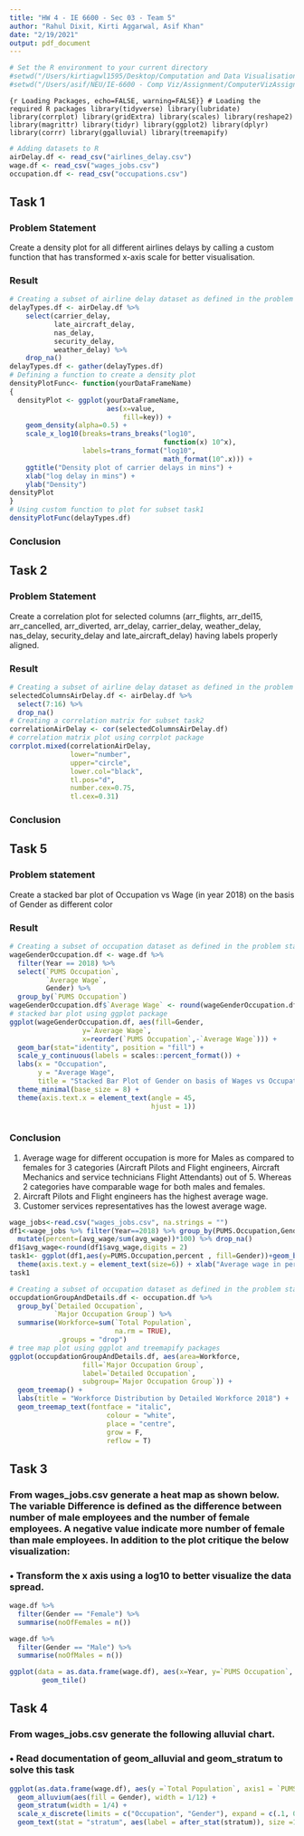 ```yaml
---
title: "HW 4 - IE 6600 - Sec 03 - Team 5"
author: "Rahul Dixit, Kirti Aggarwal, Asif Khan"
date: "2/19/2021"
output: pdf_document
---
```


```r
# Set the R environment to your current directory
#setwd("/Users/kirtiagwl1595/Desktop/Computation and Data Visualisation/Assignment/Assignment 4")
#setwd("/Users/asif/NEU/IE-6600 - Comp Viz/Assignment/ComputerVizAssignments/HW4")
```

```{r Loading Packages, echo=FALSE, warning=FALSE}}
# Loading the required R packages
library(tidyverse)
library(lubridate)
library(corrplot)
library(gridExtra)
library(scales)
library(reshape2)
library(magrittr)
library(tidyr)
library(ggplot2)
library(dplyr)
library(corrr)
library(ggalluvial)
library(treemapify)
```

```r
# Adding datasets to R
airDelay.df <- read_csv("airlines_delay.csv")
wage.df <- read_csv("wages_jobs.csv")
occupation.df <- read_csv("occupations.csv")
```

## Task 1

### Problem Statement
Create a density plot for all different airlines delays by calling a custom function that has transformed x-axis scale for better visualisation.

### Result
```r
# Creating a subset of airline delay dataset as defined in the problem statement
delayTypes.df <- airDelay.df %>% 
    select(carrier_delay, 
           late_aircraft_delay, 
           nas_delay, 
           security_delay, 
           weather_delay) %>% 
    drop_na()
delayTypes.df <- gather(delayTypes.df)
# Defining a function to create a density plot 
densityPlotFunc<- function(yourDataFrameName)
{
  densityPlot <- ggplot(yourDataFrameName, 
                        aes(x=value,
                            fill=key)) +
    geom_density(alpha=0.5) +
    scale_x_log10(breaks=trans_breaks("log10", 
                                      function(x) 10^x),
                  labels=trans_format("log10", 
                                      math_format(10^.x))) + 
    ggtitle("Density plot of carrier delays in mins") + 
    xlab("log delay in mins") + 
    ylab("Density")
densityPlot
}
# Using custom function to plot for subset task1
densityPlotFunc(delayTypes.df)                                       
```
### Conclusion

## Task 2
### Problem Statement
Create a correlation plot for selected columns (arr_flights, arr_del15, arr_cancelled, arr_diverted, arr_delay, carrier_delay, weather_delay, nas_delay, security_delay and late_aircraft_delay) having labels properly aligned.

### Result
```r
# Creating a subset of airline delay dataset as defined in the problem statement
selectedColumnsAirDelay.df <- airDelay.df %>% 
  select(7:16) %>% 
  drop_na()
# Creating a correlation matrix for subset task2
correlationAirDelay <- cor(selectedColumnsAirDelay.df)
# correlation matrix plot using corrplot package
corrplot.mixed(correlationAirDelay,
               lower="number",
               upper="circle",
               lower.col="black",
               tl.pos="d",
               number.cex=0.75,
               tl.cex=0.31)
```
### Conclusion

## Task 5
### Problem statement
Create a stacked bar plot of Occupation vs Wage (in year 2018) on the basis of Gender as different color

### Result
```r
# Creating a subset of occupation dataset as defined in the problem statement
wageGenderOccupation.df <- wage.df %>% 
  filter(Year == 2018) %>% 
  select(`PUMS Occupation`, 
         `Average Wage`, 
         Gender) %>% 
  group_by(`PUMS Occupation`)
wageGenderOccupation.df$`Average Wage` <- round(wageGenderOccupation.df$`Average Wage`, digits = 2)
# stacked bar plot using ggplot package 
ggplot(wageGenderOccupation.df, aes(fill=Gender, 
                  y=`Average Wage`, 
                  x=reorder(`PUMS Occupation`,-`Average Wage`))) +
  geom_bar(stat="identity", position = "fill") +
  scale_y_continuous(labels = scales::percent_format()) +
  labs(x = "Occupation", 
       y = "Average Wage", 
       title = "Stacked Bar Plot of Gender on basis of Wages vs Occupation") +
  theme_minimal(base_size = 8) +
  theme(axis.text.x = element_text(angle = 45, 
                                   hjust = 1))
    

```
### Conclusion
1. Average wage for different occupation is more for Males as compared to females for 3 categories (Aircraft Pilots and Flight engineers, Aircraft Mechanics and service technicians Flight Attendants) out of 5. Whereas 2 categories have comparable wage for both males and females.
2. Aircraft Pilots and Flight engineers has the highest average wage.
3. Customer services representatives has the lowest average wage. 

```r
wage_jobs<-read.csv("wages_jobs.csv", na.strings = "")
df1<-wage_jobs %>% filter(Year==2018) %>% group_by(PUMS.Occupation,Gender) %>% summarise(avg_wage=sum(Average.Wage))%>%
  mutate(percent=(avg_wage/sum(avg_wage))*100) %>% drop_na()
df1$avg_wage<-round(df1$avg_wage,digits = 2)
task1<- ggplot(df1,aes(y=PUMS.Occupation,percent , fill=Gender))+geom_bar(stat="identity",width=0.5)+geom_text(aes(label=avg_wage),position = position_stack(vjust=0.5, reverse = T))+
  theme(axis.text.y = element_text(size=6)) + xlab("Average wage in percentage")+ylab("Occupation")
task1
```


```r
# Creating a subset of occupation dataset as defined in the problem statement
occupdationGroupAndDetails.df <- occupation.df %>% 
  group_by(`Detailed Occupation`, 
           `Major Occupation Group`) %>% 
  summarise(Workforce=sum(`Total Population`, 
                          na.rm = TRUE), 
            .groups = "drop")
# tree map plot using ggplot and treemapify packages
ggplot(occupdationGroupAndDetails.df, aes(area=Workforce,
                  fill=`Major Occupation Group`,
                  label=`Detailed Occupation`,
                  subgroup=`Major Occupation Group`)) + 
  geom_treemap() +
  labs(title = "Workforce Distribution by Detailed Workforce 2018") +
  geom_treemap_text(fontface = "italic",
                        colour = "white",
                        place = "centre",
                        grow = F,
                        reflow = T) 
```

## Task 3
### From wages_jobs.csv generate a heat map as shown below. The variable Difference is defined as the difference between number of male employees and the number of female employees. A negative value indicate more number of female than male employees. In addition to the plot critique the below visualization:

### • Transform the x axis using a log10 to better visualize the data spread.

```r

wage.df %>% 
  filter(Gender == "Female") %>% 
  summarise(noOfFemales = n())

wage.df %>% 
  filter(Gender == "Male") %>% 
  summarise(noOfMales = n())

ggplot(data = as.data.frame(wage.df), aes(x=Year, y=`PUMS Occupation`, fill = Gender)) + 
        geom_tile()

```

## Task 4
### From wages_jobs.csv generate the following alluvial chart.
### • Read documentation of geom_alluvial and geom_stratum to solve this task

```r
ggplot(as.data.frame(wage.df), aes(y =`Total Population`, axis1 = `PUMS Occupation`, axis2 = Year)) +
  geom_alluvium(aes(fill = Gender), width = 1/12) +
  geom_stratum(width = 1/4) +
  scale_x_discrete(limits = c("Occupation", "Gender"), expand = c(.1, 0)) +
  geom_text(stat = "stratum", aes(label = after_stat(stratum)), size =1.45, min.y=100)
```


